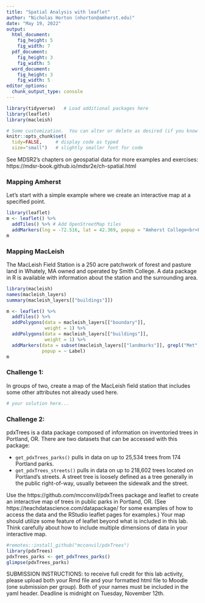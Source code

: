 ```yaml
---
title: "Spatial Analysis with leaflet"
author: "Nicholas Horton (nhorton@amherst.edu)"
date: "May 19, 2022"
output:
  html_document:
    fig_height: 5
    fig_width: 7
  pdf_document:
    fig_height: 3
    fig_width: 5
  word_document:
    fig_height: 3
    fig_width: 5
editor_options: 
  chunk_output_type: console
---
```


```r
library(tidyverse)   # Load additional packages here 
library(leaflet)
library(macleish)

# Some customization.  You can alter or delete as desired (if you know what you are doing).
knitr::opts_chunk$set(
  tidy=FALSE,     # display code as typed
  size="small")   # slightly smaller font for code
```


See MDSR2's chapters on geospatial data for more examples and exercises: https://mdsr-book.github.io/mdsr2e/ch-spatial.html

### Mapping Amherst

Let's start with a simple example where we create an interactive map at a specified point.

```r
library(leaflet)
m <- leaflet() %>%
  addTiles() %>% # Add OpenStreetMap tiles
  addMarkers(lng = -72.516, lat = 42.369, popup = "Amherst College<br>Founded 1821")
m
```

### Mapping MacLeish

The MacLeish Field Station is a 250 acre patchwork of forest and pasture land in Whately, MA owned and operated by Smith College.
A data package in R is available with information about the station and the surrounding area.


```r
library(macleish)
names(macleish_layers)
summary(macleish_layers[["buildings"]])
```

```r
m <- leaflet() %>%
  addTiles() %>%
  addPolygons(data = macleish_layers[["boundary"]],
              weight = 1) %>%
  addPolygons(data = macleish_layers[["buildings"]],
              weight = 1) %>%
  addMarkers(data = subset(macleish_layers[["landmarks"]], grepl("Met", Label)), 
             popup = ~ Label)
m
```

### Challenge 1:

In groups of two, create a map of the MacLeish field station that includes some other attributes not already used here.  

```r
# your solution here...

```


### Challenge 2: 

pdxTrees is a data package composed of information on inventoried trees in Portland, OR.
There are two datasets that can be accessed with this package:

- `get_pdxTrees_parks()` pulls in data on up to 25,534 trees from 174 Portland parks.
- `get_pdxTrees_streets()` pulls in data on up to 218,602 trees located on Portland’s streets. A street tree is loosely defined as a tree generally in the public right-of-way, usually between the sidewalk and the street.

Use the https://github.com/mcconvil/pdxTrees package and leaflet to create an interactive map of trees in public parks in Portland, OR. (See https://teachdatascience.com/datapackage/ for some examples of how to access the data and the RStudio leaflet pages for examples.)  Your map should utilize some feature of leaflet beyond what is included in this lab.  Think carefully about how to include multiple dimensions of data in your interactive map.

```r
#remotes::install_github("mcconvil/pdxTrees")
library(pdxTrees)
pdxTrees_parks <- get_pdxTrees_parks()
glimpse(pdxTrees_parks)
```

SUBMISSION INSTRUCTIONS: to receive full credit for this lab activity, please upload both your Rmd file and your formatted html file to Moodle (one submission per group).
Both of your names must be included in the yaml header.
Deadline is midnight on Tuesday, November 12th.
